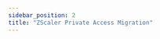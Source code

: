 ```yaml
---
sidebar_position: 2
title: "ZScaler Private Access Migration"
---
```



<ExternalMarkdown 
  url="https://raw.githubusercontent.com/microsoft/Migrate2GSA/main/Docs/ZScalerPrivateAccessMigration.md"
  title="ZScaler Private Access Migration"
/>